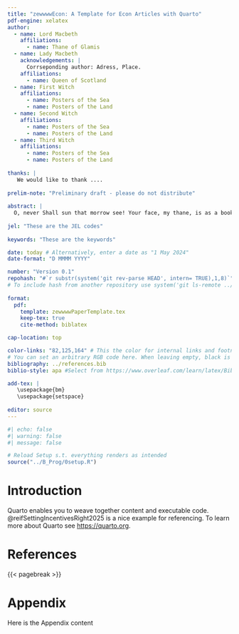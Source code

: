 ```yaml
---
title: "zewwwwEcon: A Template for Econ Articles with Quarto"
pdf-engine: xelatex
author:
  - name: Lord Macbeth
    affiliations:
      - name: Thane of Glamis
  - name: Lady Macbeth
    acknowledgements: | 
      Corrseponding author: Adress, Place. 
    affiliations:
      - name: Queen of Scotland
  - name: First Witch
    affiliations:
      - name: Posters of the Sea
      - name: Posters of the Land
  - name: Second Witch
    affiliations:
      - name: Posters of the Sea
      - name: Posters of the Land
  - name: Third Witch
    affiliations:
      - name: Posters of the Sea
      - name: Posters of the Land
      
thanks: |
   We would like to thank ....  
   
prelim-note: "Preliminary draft - please do not distribute"
  
abstract: |
  O, never Shall sun that morrow see! Your face, my thane, is as a book where men May read strange matters. To beguile the time, Look like the time; bear welcome in your eye, Your hand, your tongue: look like the innocent flower, But be the serpent under't. He that's coming Must be provided for: and you shall put This night's great business into my dispatch; Which shall to all our nights and days to come Give solely sovereign sway and masterdom.
  
jel: "These are the JEL codes"
 
keywords: "These are the keywords"

date: today # Alternatively, enter a date as "1 May 2024"
date-format: "D MMMM YYYY"

number: "Version 0.1"
repohash: "#`r substr(system('git rev-parse HEAD', intern= TRUE),1,8)`" 
# To include hash from another repository use system('git ls-remote ../your_git_repository_folder | grep HEAD', intern=TRUE)[1]" 
  
format:
  pdf: 
    template: zewwwwPaperTemplate.tex
    keep-tex: true
    cite-method: biblatex

cap-location: top

color-links: "82,125,164" # This the color for internal links and footnotes 
# You can set an arbitrary RGB code here. When leaving empty, black is chosen as standard color
bibliography: ../references.bib
biblio-style: apa #Select from https://www.overleaf.com/learn/latex/Biblatex_bibliography_styles

add-tex: |
   \usepackage{bm}
   \usepackage{setspace}
   
editor: source
---
```


```r
#| echo: false
#| warning: false
#| message: false

# Reload Setup s.t. everything renders as intended
source("../B_Prog/0setup.R")
```

# Introduction

Quarto enables you to weave together content and executable code. @reifSettingIncentivesRight2025 is a nice example for referencing. To learn more about Quarto see <https://quarto.org>.

# References {.unnumbered}

::: {#refs}
:::

\clearpage

{{< pagebreak >}}

# Appendix {.unnumbered}

```{=tex}
% Always keep this code if you want to use an appendix

\renewcommand{\thetable}{A.\arabic{table}}
\renewcommand{\thefigure}{A.\arabic{figure}}
\setcounter{table}{0}
\setcounter{figure}{0}
\FloatBarrier
```

Here is the Appendix content
